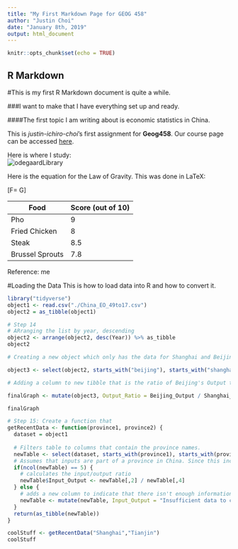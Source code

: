 ---
title: "My First Markdown Page for GEOG 458"
author: "Justin Choi"
date: "January 8th, 2019"
output: html_document
---

```{r setup, include=FALSE}
knitr::opts_chunk$set(echo = TRUE)
```

<!-- Task 1: Edit the existing text section of your Markdown document to display at least three different heading sizes, layer them one on top of the other. --> 

## **R Markdown**

#This is my first R Markdown document is quite a while.  

###I want to make that I have everything set up and ready.  

####The first topic I am writing about is economic statistics in China. 

<!-- Task 2: Insert your name in the place of [Github Name], with no brackets. Italicize your github name, and make Geog458 bold. Finally, make the word "here" into a hyperlink, which goes to our Canvas main page (https://canvas.uw.edu/courses/1269928). --> 


This is *justin-ichiro-choi*'s first assignment for **Geog458**. Our course page can be accessed [here](https://canvas.uw.edu/courses/1269928).

<!-- Task 3 Finally, let's add an image with a caption. We will use an image from the web, to avoid local directory differences. You can use any image and caption you want (again, make it appropriate, this is public). But if you can't think of anything just use this long address for the UW logo, and caption it "this is where I study" or something:
  -->
  
  Here is where I study:  
  ![odegaardLibrary](https://s3-us-west-2.amazonaws.com/uw-s3-cdn/wp-content/uploads/sites/98/2014/09/07214435/Signature_Stacked_Purple_Hex.png "myUniversity")
  
<!-- Task 4: LaTeX  -->

Here is the equation for the Law of Gravity. This was done in LaTeX:  

\[F= G\frac{m_1m_2}{r^2}\]

<!-- Task 5: Table
  2 columns headings, 
  6 content cells,
  includes a reference 
-->

| Food            | Score (out of 10) |
|-----------------|-------------------|
| Pho             | 9                 |
| Fried Chicken   | 8                 |
| Steak           | 8.5               |
| Brussel Sprouts | 7.8               |
Reference: me

<!-- Step 11 -->
#Loading the Data
This is how to load data into R and how to convert it. 

```{r echo = TRUE}
library("tidyverse")
object1 <- read.csv("./China_EO_49to17.csv")
object2 = as_tibble(object1)

# Step 14
# ARranging the list by year, descending
object2 <- arrange(object2, desc(Year)) %>% as_tibble
object2

# Creating a new object which only has the data for Shanghai and Beijing from 2000-2017

object3 <- select(object2, starts_with("beijing"), starts_with("shanghai"), Year) %>% filter(Year >= 2000)

# Adding a column to new tibble that is the ratio of Beijing's Output to Shanghai

finalGraph <- mutate(object3, Output_Ratio = Beijing_Output / Shanghai_Output)

finalGraph

# Step 15: Create a function that 
getRecentData <- function(province1, province2) {
  dataset = object1
  
  # Filters table to columns that contain the province names.
  newTable <- select(dataset, starts_with(province1), starts_with(province2), Year) %>% filter(Year >= 2000)
  # Assumes that inputs are part of a province in China. Since this includes 4 columns + plus the date
  if(ncol(newTable) == 5) {
    # calculates the input/output ratio
    newTable$Input_Output <- newTable[,2] / newTable[,4]
  } else {
    # adds a new column to indicate that there isn't enough information to compute the ratio
    newTable <- mutate(newTable, Input_Output = "Insufficient data to compute")
  }
  return(as_tibble(newTable))  
}

coolStuff <- getRecentData("Shanghai","Tianjin")
coolStuff
```




